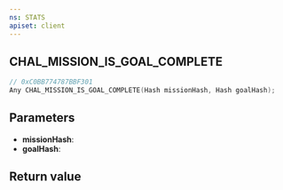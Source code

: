 ```yaml
---
ns: STATS
apiset: client
---
```

## CHAL_MISSION_IS_GOAL_COMPLETE

```c
// 0xC0BB774787BBF301
Any CHAL_MISSION_IS_GOAL_COMPLETE(Hash missionHash, Hash goalHash);
```


## Parameters
* **missionHash**:
* **goalHash**:

## Return value